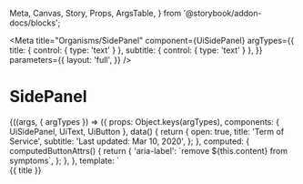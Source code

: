   Meta, Canvas, Story, Props, ArgsTable,
} from '@storybook/addon-docs/blocks';

<Meta
  title="Organisms/SidePanel"
  component={UiSidePanel}
  argTypes={{
    title: { control: { type: 'text' } },
    subtitle: { control: { type: 'text' } },
  }}
  parameters={{
    layout: 'full',
  }}
/>

# SidePanel

<Canvas>
  <Story
    name="Common"
    height="446px"
  >
    {((args, { argTypes }) => ({
      props: Object.keys(argTypes),
      components: { UiSidePanel, UiText, UiButton },
      data() {
        return {
          open: true,
          title: 'Term of Service',
          subtitle: 'Last updated: Mar 10, 2020',
        };
      },
      computed: {
        computedButtonAttrs() {
          return {
            'aria-label': `remove ${this.content} from symptoms`,
          };
        },
      },
      template: `<div>
        <UiButton
          class="ui-button--text ui-button--secondary"
          @click="open = true;"
        >{{ title }}</UiButton>
        <div style="min-height: 111vh;"></div>
        <UiSidePanel
          v-model="open"
          :title="title"
          :subtitle="subtitle"
          :buttonAttrs="computedButtonAttrs"
        >
          <UiText v-for="_ in 4" :key="_">
            Lorem ipsum dolor sit amet, consectetur adipiscing elit. Nam facilisis lectus erat, consectetur dignissim tortor malesuada et. Nunc orci tellus, tincidunt iaculis dui et, egestas pretium risus. Nulla mattis in risus at gravida. Praesent ac facilisis enim. Nam tristique lectus dolor, sagittis tristique nisi imperdiet ut. Proin rhoncus sollicitudin ante, non imperdiet sem tincidunt ut. Cras nisl ante, tempus semper sodales pretium, vulputate non massa. Nullam vitae lectus vitae velit volutpat condimentum nec at nulla. Nam eu quam eget ex consectetur faucibus. Ut ornare tortor a ex auctor, non tempus ante ultrices. Etiam tempus condimentum nibh.
          </UiText>
        </UiSidePanel>
      </div>`,
    })).bind({})}
  </Story>
</Canvas>

<ArgsTable story='Common' />

# Props

<Props of={UiSidePanel} />
